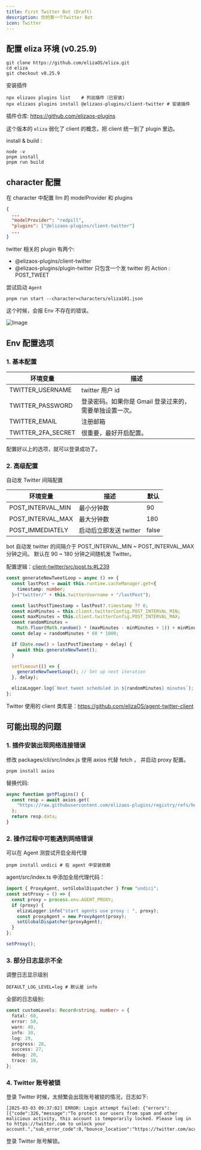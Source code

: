 ```yaml
---
title: First Twitter Bot (Draft)
description: 你的第一个Twitter Bot
icon: Twitter
---
```


## 配置 eliza 环境 (v0.25.9)

```shell
git clone https://github.com/elizaOS/eliza.git
cd eliza
git checkout v0.25.9
```

安装插件

```shell
npx elizaos plugins list    # 列出插件（已安装)
npx elizaos plugins install @elizaos-plugins/client-twitter # 安装插件
```

插件仓库: https://github.com/elizaos-plugins

这个版本的 `eliza` 弱化了 client 的概念，把 client 统一到了 plugin 里边。

install & build :

```shell
node -v
pnpm install
pnpm run build
```

## character 配置

在 character 中配置 llm 的 modelProvider 和 plugins

```json
{
  ...
  "modelProvider": "redpill",
  "plugins": ["@elizaos-plugins/client-twitter"]
  ...
}
```

twitter 相关的 plugin 有两个:

- @elizaos-plugins/client-twitter
- @elizaos-plugins/plugin-twitter
  只包含一个发 twitter 的 Action : POST_TWEET

尝试启动 `Agent`

```shell
pnpm run start --character=characters/eliza101.json
```

这个时候，会报 Env 不存在的错误。

![Image](images/twitter-leak-env.png)

## Env 配置选项

### 1. 基本配置

| 环境变量           | 描述                                                    |
| ------------------ | ------------------------------------------------------- |
| TWITTER_USERNAME   | twitter 用户 id                                         |
| TWITTER_PASSWORD   | 登录密码。如果你是 Gmail 登录过来的，需要单独设置一次。 |
| TWITTER_EMAIL      | 注册邮箱                                                |
| TWITTER_2FA_SECRET | 很重要，最好开启配置。                                  |

配置好以上的选项，就可以登录成功了。

### 2. 高级配置

自动发 Twitter 间隔配置

| 环境变量          | 描述                   | 默认  |
| ----------------- | ---------------------- | ----- |
| POST_INTERVAL_MIN | 最小分钟数             | 90    |
| POST_INTERVAL_MAX | 最大分钟数             | 180   |
| POST_IMMEDIATELY  | 启动后立即发送 twitter | false |

bot 自动发 twitter 的间隔介于 POST_INTERVAL_MIN ~ POST_INTERVAL_MAX 分钟之间。
默认在 90 ~ 180 分钟之间随机发 Twitter。

配置逻辑：[client-twitter/src/post.ts:#L239](https://github.com/elizaos-plugins/client-twitter/blob/1dbcfa726d1e1f0efa6b95946b9e8b04d03167ef/src/post.ts#L239)

```ts title="client-twitter/src/post.ts"
const generateNewTweetLoop = async () => {
  const lastPost = await this.runtime.cacheManager.get<{
    timestamp: number;
  }>("twitter/" + this.twitterUsername + "/lastPost");

  const lastPostTimestamp = lastPost?.timestamp ?? 0;
  const minMinutes = this.client.twitterConfig.POST_INTERVAL_MIN;
  const maxMinutes = this.client.twitterConfig.POST_INTERVAL_MAX;
  const randomMinutes =
    Math.floor(Math.random() * (maxMinutes - minMinutes + 1)) + minMinutes;
  const delay = randomMinutes * 60 * 1000;

  if (Date.now() > lastPostTimestamp + delay) {
    await this.generateNewTweet();
  }

  setTimeout(() => {
    generateNewTweetLoop(); // Set up next iteration
  }, delay);

  elizaLogger.log(`Next tweet scheduled in ${randomMinutes} minutes`);
};
```

Twitter 使用的 client 类库是：https://github.com/elizaOS/agent-twitter-client

## 可能出现的问题

### 1. 插件安装出现网络连接错误

修改 packages/cli/src/index.js 使用 axios 代替 fetch ， 并启动 proxy 配置。

```shell
pnpm install axios
```

替换代码:

```js
async function getPlugins() {
  const resp = await axios.get(
    "https://raw.githubusercontent.com/elizaos-plugins/registry/refs/heads/main/index.json"
  );
  return resp.data;
}
```

### 2. 操作过程中可能遇到网络错误

可以在 Agent 测尝试开启全局代理

```shell
pnpm install undici # 在 agent 中安装依赖
```

agent/src/index.ts 中添加全局代理代码：

```ts
import { ProxyAgent, setGlobalDispatcher } from "undici";
const setProxy = () => {
  const proxy = process.env.AGENT_PROXY;
  if (proxy) {
    elizaLogger.info("start agents use proxy : ", proxy);
    const proxyAgent = new ProxyAgent(proxy);
    setGlobalDispatcher(proxyAgent);
  }
};

setProxy();
```

### 3. 部分日志显示不全

调整日志显示级别

```shell
DEFAULT_LOG_LEVEL=log # 默认是 info
```

全部的日志级别:

```ts
const customLevels: Record<string, number> = {
  fatal: 60,
  error: 50,
  warn: 40,
  info: 30,
  log: 29,
  progress: 28,
  success: 27,
  debug: 20,
  trace: 10,
};
```

### 4. Twitter 账号被锁

登录 Twitter 时候，太频繁会出现账号被锁的情况，日志如下:

```shell
[2025-03-03 09:37:02] ERROR: Login attempt failed: {"errors":[{"code":326,"message":"To protect our users from spam and other malicious activity, this account is temporarily locked. Please log in to https://twitter.com to unlock your account.","sub_error_code":0,"bounce_location":"https://twitter.com/account/access"}]}
```

登录 Twitter 账号解锁。
